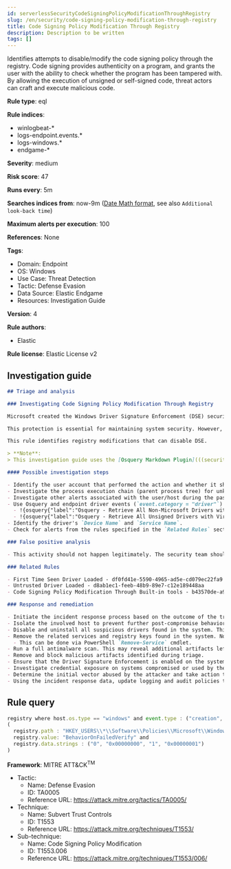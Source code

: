 ```yaml
---
id: serverlessSecurityCodeSigningPolicyModificationThroughRegistry
slug: /en/security/code-signing-policy-modification-through-registry
title: Code Signing Policy Modification Through Registry
description: Description to be written
tags: []
---
```


<div id="code-signing-policy-modification-through-registry"></div>

Identifies attempts to disable/modify the code signing policy through the registry. Code signing provides authenticity on a program, and grants the user with the ability to check whether the program has been tampered with. By allowing the execution of unsigned or self-signed code, threat actors can craft and execute malicious code.

**Rule type**: eql

**Rule indices**:

* winlogbeat-*
* logs-endpoint.events.*
* logs-windows.*
* endgame-*

**Severity**: medium

**Risk score**: 47

**Runs every**: 5m

**Searches indices from**: now-9m ([Date Math format](((ref))/common-options.html#date-math), see also <DocLink id="serverlessSecurityRulesUiCreate" section="set-the-rules-schedule">`Additional look-back time`</DocLink>)

**Maximum alerts per execution**: 100

**References**: None

**Tags**:

* Domain: Endpoint
* OS: Windows
* Use Case: Threat Detection
* Tactic: Defense Evasion
* Data Source: Elastic Endgame
* Resources: Investigation Guide

**Version**: 4

**Rule authors**:

* Elastic

**Rule license**: Elastic License v2

## Investigation guide

```markdown
## Triage and analysis

### Investigating Code Signing Policy Modification Through Registry

Microsoft created the Windows Driver Signature Enforcement (DSE) security feature to prevent drivers with invalid signatures from loading and executing into the kernel (ring 0). DSE aims to protect systems by blocking attackers from loading malicious drivers on targets.

This protection is essential for maintaining system security. However, attackers or administrators can disable DSE and load untrusted drivers, which can put the system at risk. Therefore, it's important to keep this feature enabled and only load drivers from trusted sources to ensure system integrity and security.

This rule identifies registry modifications that can disable DSE.

> **Note**:
> This investigation guide uses the [Osquery Markdown Plugin](((security-guide))/invest-guide-run-osquery.html) introduced in Elastic Stack version 8.5.0. Older Elastic Stack versions will display unrendered Markdown in this guide.

#### Possible investigation steps

- Identify the user account that performed the action and whether it should perform this kind of action.
- Investigate the process execution chain (parent process tree) for unknown processes. Examine their executable files for prevalence, whether they are located in expected locations, and if they are signed with valid digital signatures.
- Investigate other alerts associated with the user/host during the past 48 hours.
- Use Osquery and endpoint driver events (`event.category = "driver"`) to investigate if suspicious drivers were loaded into the system after the registry was modified.
  - !{osquery{"label":"Osquery - Retrieve All Non-Microsoft Drivers with Virustotal Link","query":"SELECT concat('https://www.virustotal.com/gui/file/', sha1) AS VtLink, class, description, directory, image, issuer_name, manufacturer, service, signed, subject_name FROM drivers JOIN authenticode ON drivers.image = authenticode.path JOIN hash ON drivers.image = hash.path WHERE NOT (provider == \"Microsoft\" AND signed == \"1\")\n"}}
  - !{osquery{"label":"Osquery - Retrieve All Unsigned Drivers with Virustotal Link","query":"SELECT concat('https://www.virustotal.com/gui/file/', sha1) AS VtLink, class, description, directory, image, issuer_name, manufacturer, service, signed, subject_name FROM drivers JOIN authenticode ON drivers.image = authenticode.path JOIN hash ON drivers.image = hash.path WHERE signed == \"0\"\n"}}
- Identify the driver's `Device Name` and `Service Name`.
- Check for alerts from the rules specified in the `Related Rules` section.

### False positive analysis

- This activity should not happen legitimately. The security team should address any potential benign true positive (B-TP), as this configuration can put the user and the domain at risk.

### Related Rules

- First Time Seen Driver Loaded - df0fd41e-5590-4965-ad5e-cd079ec22fa9
- Untrusted Driver Loaded - d8ab1ec1-feeb-48b9-89e7-c12e189448aa
- Code Signing Policy Modification Through Built-in tools - b43570de-a908-4f7f-8bdb-b2df6ffd8c80

### Response and remediation

- Initiate the incident response process based on the outcome of the triage.
- Isolate the involved host to prevent further post-compromise behavior.
- Disable and uninstall all suspicious drivers found in the system. This can be done via Device Manager. (Note that this step may require you to boot the system into Safe Mode.)
- Remove the related services and registry keys found in the system. Note that the service will probably not stop if the driver is still installed.
  - This can be done via PowerShell `Remove-Service` cmdlet.
- Run a full antimalware scan. This may reveal additional artifacts left in the system, persistence mechanisms, and malware components.
- Remove and block malicious artifacts identified during triage.
- Ensure that the Driver Signature Enforcement is enabled on the system.
- Investigate credential exposure on systems compromised or used by the attacker to ensure all compromised accounts are identified. Reset passwords for these accounts and other potentially compromised credentials, such as email, business systems, and web services.
- Determine the initial vector abused by the attacker and take action to prevent reinfection through the same vector.
- Using the incident response data, update logging and audit policies to improve the mean time to detect (MTTD) and the mean time to respond (MTTR).

```

## Rule query

```js
registry where host.os.type == "windows" and event.type : ("creation", "change") and
(
  registry.path : "HKEY_USERS\\*\\Software\\Policies\\Microsoft\\Windows NT\\Driver Signing\\BehaviorOnFailedVerify" and
  registry.value: "BehaviorOnFailedVerify" and
  registry.data.strings : ("0", "0x00000000", "1", "0x00000001")
)

```

**Framework**: MITRE ATT&CK<sup>TM</sup>

* Tactic:
    * Name: Defense Evasion
    * ID: TA0005
    * Reference URL: https://attack.mitre.org/tactics/TA0005/
* Technique:
    * Name: Subvert Trust Controls
    * ID: T1553
    * Reference URL: https://attack.mitre.org/techniques/T1553/
* Sub-technique:
    * Name: Code Signing Policy Modification
    * ID: T1553.006
    * Reference URL: https://attack.mitre.org/techniques/T1553/006/

